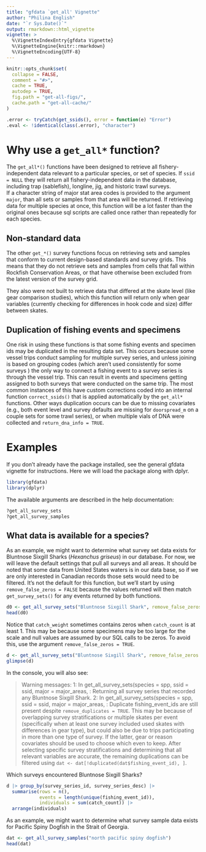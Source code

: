```yaml
---
title: "gfdata `get_all' Vignette"
author: "Philina English"
date: "`r Sys.Date()`"
output: rmarkdown::html_vignette
vignette: >
  %\VignetteIndexEntry{gfdata Vignette}
  %\VignetteEngine{knitr::rmarkdown}
  %\VignetteEncoding{UTF-8}
---
```


```r
knitr::opts_chunk$set(
  collapse = FALSE,
  comment = "#>",
  cache = TRUE,
  autodep = TRUE,
  fig.path = "get-all-figs/",
  cache.path = "get-all-cache/"
)
```

```r
.error <- tryCatch(get_ssids(), error = function(e) "Error")
.eval <- !identical(class(.error), "character")
```



# Why use a `get_all*` function?

The `get_all*()` functions have been designed to retrieve all fishery-independent data relevant to a particular species, or set of species. 
If `ssid = NULL` they will return all fishery-independent data in the database, including trap (sablefish), longline, jig, and historic trawl surveys.  
If a character string of major stat area codes is provided to the argument `major`, than all sets or samples from that area will be returned. 
If retrieving data for multiple species at once, this function will be a lot faster than the original ones because sql scripts are called once rather than repeatedly for each species. 

## Non-standard data 

The other `get_*()` survey functions focus on retrieving sets and samples that conform to current design-based standards and survey grids. 
This means that they do not retrieve sets and samples from cells that fall within Rockfish Conservation Areas, or that have otherwise been excluded from the latest version of the survey grid. 
<!-- Their default settings also exclude tows that are shorter than the standard length.  -->

They also were not built to retrieve data that differed at the skate level (like gear comparison studies), which this function will return only when gear variables (currently checking for differences in hook code and size) differ between skates. 


## Duplication of fishing events and specimens

One risk in using these functions is that some fishing events and specimen ids may be duplicated in the resulting data set. This occurs because some vessel trips conduct sampling for multiple survey series, and unless joining is based on grouping codes (which aren't used consistently for some surveys ) the only way to connect a fishing event to a survey series is through the vessel trip. This can result in events and specimens getting assigned to both surveys that were conducted on the same trip. The most common instances of this have custom corrections coded into an internal function `correct_ssids()` that is applied automatically by the `get_all*` functions. Other ways duplication occurs can be due to missing covariates (e.g., both event level and survey defaults are missing for `doorspread_m` on a couple sets for some trawl series), or when multiple vials of DNA were collected and `return_dna_info = TRUE`. 


# Examples

If you don't already have the package installed, see the general gfdata vignette for instructions.
Here we will load the package along with dplyr.

```r
library(gfdata)
library(dplyr)
```

The available arguments are described in the help documentation:

```r
?get_all_survey_sets
?get_all_survey_samples
```

 
## What data is available for a species?

As an example, we might want to determine what survey set data exists for Bluntnose Sixgill Sharks (*Hexanchus griseus*) in our database. For now, we will leave the default settings that pull all surveys and all areas. It should be noted that some data from United States waters is in our data base, so if we are only interested in Canadian records those sets would need to be filtered. It's not the default for this function, but we'll start by using `remove_false_zeros = FALSE` because the values returned will then match `get_survey_sets()` for any events returned by both functions. 

```r
d0 <- get_all_survey_sets("Bluntnose Sixgill Shark", remove_false_zeros = FALSE)
head(d0)
```
Notice that `catch_weight` sometimes contains zeros when `catch_count` is at least 1. This may be because some specimens may be too large for the scale and null values are assumed by our SQL calls to be zeros. To avoid this, use the argument `remove_false_zeros = TRUE`. 

```r
d <- get_all_survey_sets("Bluntnose Sixgill Shark", remove_false_zeros = TRUE)
glimpse(d)
```

In the console, you will also see: 

> Warning messages:
>1: In get_all_survey_sets(species = spp, ssid = ssid, major = major_areas,  :
>  Returning all survey series that recorded any Bluntnose Sixgill Shark.
>2: In get_all_survey_sets(species = spp, ssid = ssid, major = major_areas,  :
>  Duplicate fishing_event_ids are still present despite `remove_duplicates = TRUE`. This may be because of overlapping survey stratifications or multiple skates per event (specifically when at least one survey included used skates with differences in gear type), but could also be due to trips participating in more than one type of survey. If the latter, gear or reason covariates should be used to choose which even to keep. After selecting specific survey stratifications and determining that all relevant variables are accurate, the remaining duplications can be filtered using `dat <- dat[!duplicated(dat$fishing_event_id), ]`. 

Which surveys encountered Bluntnose Sixgill Sharks?

```r
d |> group_by(survey_series_id, survey_series_desc) |> 
  summarise(rows = n(),
            events = length(unique(fishing_event_id)),
            individuals = sum(catch_count)) |>
  arrange(individuals)
```




As an example, we might want to determine what survey sample data exists for Pacific Spiny Dogfish in the Strait of Georgia.

```r
dat <- get_all_survey_samples("north pacific spiny dogfish")
head(dat)
```

<!-- Note that there are some duplicate records in the databases due to relating a  -->
<!-- record to multiple stratification schemes for alternative analyses. If this  -->
<!-- occurs, a warning is given. -->

<!-- > "Duplicate specimen IDs are present because of overlapping survey stratifications. If working with the data yourelf, filter them after selecting specific surveys. For example, `dat <- dat[!duplicated(dat$specimen_id), ]`. The tidying and plotting functions within gfplot will do this for you." -->


<!-- We can further restrict the data extraction to a single trawl survey series  -->
<!-- by including the ssid (survey series id) argument. For a list of -->
<!-- survey series id codes, run the lookup function `get_ssids()`. -->

<!-- ```{r, eval=.eval} -->
<!-- ssids <- get_ssids() -->
<!-- head(ssids) -->
<!-- ``` -->

<!-- Select desired ssid and include as argument (i.e. the Queen Charlotte -->
<!-- Sound bottom trawl survey): -->

<!-- ```{r, eval = FALSE} -->
<!-- dat <- get_survey_samples(222, ssid = 1) -->
<!-- head(dat) -->
<!-- ``` -->

<!-- ```{r, echo = FALSE, eval=.eval} -->
<!-- dat <- dat %>% filter(survey_series_id == 1) -->
<!-- ``` -->

<!-- ```{r, eval=.eval} -->
<!-- glimpse(dat) -->
<!-- ``` -->


